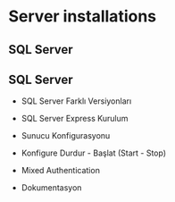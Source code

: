 # Server installations

## SQL Server

## SQL Server

- SQL Server Farklı Versiyonları
- SQL Server Express Kurulum

* Sunucu Konfigurasyonu
- Konfigure Durdur - Başlat (Start - Stop)
- Mixed Authentication
- Dokumentasyon
